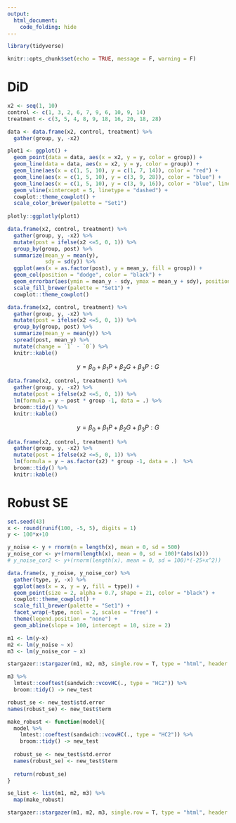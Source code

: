 ```yaml
---
output:
  html_document:
    code_folding: hide
---
```


```r
library(tidyverse)
```

```r
knitr::opts_chunk$set(echo = TRUE, message = F, warning = F)
```


# DiD

```r
x2 <- seq(1, 10)
control <- c(1, 3, 2, 6, 7, 9, 6, 10, 9, 14)
treatment <- c(3, 5, 4, 8, 9, 18, 16, 20, 18, 28)

data <- data.frame(x2, control, treatment) %>% 
  gather(group, y, -x2)

plot1 <- ggplot() +
  geom_point(data = data, aes(x = x2, y = y, color = group)) +
  geom_line(data = data, aes(x = x2, y = y, color = group)) +
  geom_line(aes(x = c(1, 5, 10), y = c(1, 7, 14)), color = "red") +
  geom_line(aes(x = c(1, 5, 10), y = c(3, 9, 28)), color = "blue") +
  geom_line(aes(x = c(1, 5, 10), y = c(3, 9, 16)), color = "blue", linetype = "dashed") +
  geom_vline(xintercept = 5, linetype = "dashed") +
  cowplot::theme_cowplot() +
  scale_color_brewer(palette = "Set1") 
  
plotly::ggplotly(plot1)

```

```r
data.frame(x2, control, treatment) %>% 
  gather(group, y, -x2) %>% 
  mutate(post = ifelse(x2 <=5, 0, 1)) %>% 
  group_by(group, post) %>% 
  summarize(mean_y = mean(y),
            sdy = sd(y)) %>% 
  ggplot(aes(x = as.factor(post), y = mean_y, fill = group)) +
  geom_col(position = "dodge", color = "black") +
  geom_errorbar(aes(ymin = mean_y - sdy, ymax = mean_y + sdy), position = position_dodge(1), width = 0.1, size = 1.5) +
  scale_fill_brewer(palette = "Set1") +
  cowplot::theme_cowplot()
```


```r
data.frame(x2, control, treatment) %>% 
  gather(group, y, -x2) %>% 
  mutate(post = ifelse(x2 <=5, 0, 1)) %>% 
  group_by(group, post) %>% 
  summarize(mean_y = mean(y)) %>% 
  spread(post, mean_y) %>% 
  mutate(change = `1` - `0`) %>% 
  knitr::kable()
```


$$
y = \beta_0 + \beta_1P + \beta_2G + \beta_3P:G
$$

```r
data.frame(x2, control, treatment) %>% 
  gather(group, y, -x2) %>% 
  mutate(post = ifelse(x2 <=5, 0, 1)) %>% 
  lm(formula = y ~ post * group -1, data = .) %>% 
  broom::tidy() %>% 
  knitr::kable()
```

$$
y = \beta_0 + \beta_1P + \beta_2G + \beta_3P:G
$$
```r
data.frame(x2, control, treatment) %>% 
  gather(group, y, -x2) %>% 
  mutate(post = ifelse(x2 <=5, 0, 1)) %>% 
  lm(formula = y ~ as.factor(x2) * group -1, data = .)  %>% 
  broom::tidy() %>% 
  knitr::kable()
```



# Robust SE

```r
set.seed(43)
x <- round(runif(100, -5, 5), digits = 1)
y <- 100*x+10

y_noise <- y + rnorm(n = length(x), mean = 0, sd = 500)
y_noise_cor <- y+(rnorm(length(x), mean = 0, sd = 100)*(abs(x)))
# y_noise_cor2 <- y+(rnorm(length(x), mean = 0, sd = 100)*(-25+x^2))

data.frame(x, y_noise, y_noise_cor) %>% 
  gather(type, y, -x) %>% 
  ggplot(aes(x = x, y = y, fill = type)) +
  geom_point(size = 2, alpha = 0.7, shape = 21, color = "black") +
  cowplot::theme_cowplot() +
  scale_fill_brewer(palette = "Set1") +
  facet_wrap(~type, ncol = 2, scales = "free") +
  theme(legend.position = "none") +
  geom_abline(slope = 100, intercept = 10, size = 2)

```

```r
m1 <- lm(y~x)
m2 <- lm(y_noise ~ x)
m3 <- lm(y_noise_cor ~ x)
```


```r
stargazer::stargazer(m1, m2, m3, single.row = T, type = "html", header = F)
```


```r
m3 %>% 
  lmtest::coeftest(sandwich::vcovHC(., type = "HC2")) %>% 
  broom::tidy() -> new_test

robust_se <- new_test$std.error
names(robust_se) <- new_test$term
```

```r
make_robust <- function(model){
  model %>% 
    lmtest::coeftest(sandwich::vcovHC(., type = "HC2")) %>% 
    broom::tidy() -> new_test
  
  robust_se <- new_test$std.error
  names(robust_se) <- new_test$term
  
  return(robust_se)
}
```

```r

se_list <- list(m1, m2, m3) %>% 
  map(make_robust)

stargazer::stargazer(m1, m2, m3, single.row = T, type = "html", header = F, se = se_list, t.auto = T, p.auto = T)
```





















